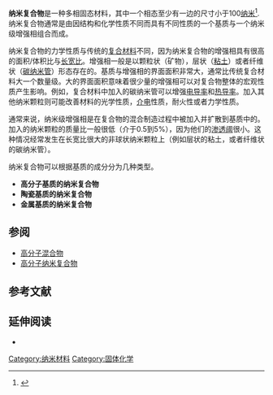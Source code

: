 {{Nanotechnology}}
'''纳米复合物'''是一种多相固态材料，其中一个相态至少有一边的尺寸小于100[[纳米|纳米]]<ref name=ajayan>{{cite book|title=Nanocomposite science and technology|author=P.M. Ajayan, L.S. Schadler, P.V. Braun|publisher=Wiley|year=2003|isbn=3-527-30359-6}}</ref>. 纳米复合物通常是由因结构和化学性质不同而具有不同性质的一个基质与一个纳米级增强相组合而成。

纳米复合物的力学性质与传统的[[复合材料|复合材料]]不同，因为纳米复合物的增强相具有很高的面积/体积比与[[长宽比|长宽比]]。增强相一般是以颗粒状（矿物），层状（[[粘土|粘土]]）或者纤维状（[[碳纳米管|碳纳米管]]）形态存在的。基质与增强相的界面面积非常大，通常比传统复合材料大一个数量级。大的界面面积意味着很少量的增强相可以对复合物整体的宏观性质产生影响。例如，复合材料中加入的碳纳米管可以增强[[电导率|电导率]]和[[热导率|热导率]]。加入其他纳米颗粒则可能改善材料的光学性质，[[介电质|介电]]性质，耐火性或者力学性质。

通常来说，纳米级增强相是在复合物的混合制造过程中被加入并扩散到基质中的。加入的纳米颗粒的质量比一般很低（介于0.5到5%），因为他们的[[渗透阈|渗透阈]]很小。这种情况经常发生在长宽比很大的非球状纳米颗粒上（例如层状的粘土，或者纤维状的碳纳米管）。

纳米复合物可以根据基质的成分分为几种类型。
*'''高分子基质的纳米复合物'''
*'''陶瓷基质的纳米复合物'''
*'''金属基质的纳米复合物'''

==参阅==
*[[高分子混合物|高分子混合物]]
*[[高分子纳米复合物|高分子纳米复合物]]

==参考文献==
{{References}}

==延伸阅读==
* {{cite journal | last=Kumar | first=Sanat K. | last2=Krishnamoorti | first2=Ramanan | title=Nanocomposites: Structure, Phase Behavior, and Properties | journal=Annual Review of Chemical and Biomolecular Engineering | publisher=Annual Reviews | volume=1 | issue=1 | date=2010-06-15 | issn=1947-5438 | doi=10.1146/annurev-chembioeng-073009-100856 | pages=37–58}}


{{Authority control}}
{{Tech-stub}}

[[Category:纳米材料|Category:纳米材料]]
[[Category:固体化学|Category:固体化学]]
